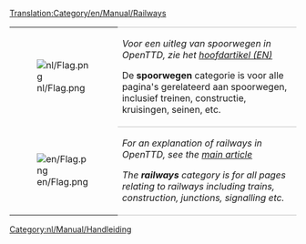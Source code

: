 [[Translation:Category/en/Manual/Railways]]


{| 
|- valign="top"
| [[File:nl/Flag.png]]
| style="border-top:1px solid silver; border-bottom:1px solid silver;" |''Voor een uitleg van spoorwegen in OpenTTD, zie het [[en/Manual/Base Set/Railways|hoofdartikel (EN)]]''

De '''spoorwegen''' categorie is voor alle pagina's gerelateerd aan spoorwegen, inclusief treinen, constructie, kruisingen, seinen, etc.
|- valign="top"
| [[File:en/Flag.png]]
| style="border-bottom:1px solid silver;" |''For an explanation of railways in OpenTTD, see the [[en/Manual/Base Set/Railways|main article]]''

''The '''railways''' category is for all pages relating to railways including trains, construction, junctions, signalling etc.''
|}

[[Category:nl/Manual/Handleiding]]